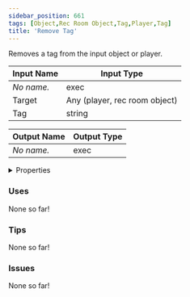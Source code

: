 ```yaml
---
sidebar_position: 661
tags: [Object,Rec Room Object,Tag,Player,Tag]
title: 'Remove Tag'
---
```


Removes a tag from the input object or player.



<DocusaurusSvg />

| Input Name | Input Type |
|-----------|-----------|
| *No name.* | exec |
| Target | Any (player, rec room object) |
| Tag | string |

| Output Name | Output Type |
|-----------|-----------|
| *No name.* | exec |


<details>
  <summary>Properties</summary>
  <div>
    <div>
    <table>
      <thead>
        <tr>
          <th>Is beta required?</th>
          <th>No</th>
        </tr>
        <tr>
          <th>Is this chip a trolling risk?</th>
          <th>No</th>
        </tr>
        <tr>
          <th>Is this chip a role assignment risk?</th>
          <th>No</th>
        </tr>
        <tr>
          <th>Chip UUID</th>
          <th>207c6721-b242-4dc2-857d-ebd1ff7c8624</th>
        </tr>
        <tr>
          <th>Room availability</th>
          <th>Available everywhere</th>
        </tr>
      </thead>
    </table>
    </div>
  </div>
</details>

### Uses

None so far!

### Tips

None so far!

### Issues

None so far!
